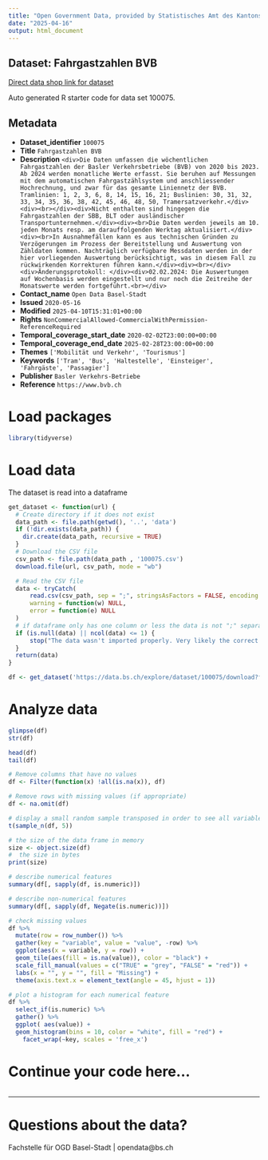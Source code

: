 ```yaml
---
title: "Open Government Data, provided by Statistisches Amt des Kantons Basel-Stadt - Fachstelle OGD"
date: "2025-04-16"
output: html_document
---
```


## Dataset: Fahrgastzahlen BVB

[Direct data shop link for dataset](https://data.bs.ch/explore/dataset/100075)

Auto generated R starter code for data set 100075.

## Metadata

- **Dataset_identifier** `100075`
- **Title** `Fahrgastzahlen BVB`
- **Description** `<div>Die Daten umfassen die wöchentlichen Fahrgastzahlen der Basler Verkehrsbetriebe (BVB) von 2020 bis 2023. Ab 2024 werden monatliche Werte erfasst. Sie beruhen auf Messungen mit dem automatischen Fahrgastzählsystem und anschliessender Hochrechnung, und zwar für das gesamte Liniennetz der BVB. Tramlinien: 1, 2, 3, 6, 8, 14, 15, 16, 21; Buslinien: 30, 31, 32, 33, 34, 35, 36, 38, 42, 45, 46, 48, 50, Tramersatzverkehr.</div><div><br></div><div>Nicht enthalten sind hingegen die Fahrgastzahlen der SBB, BLT oder ausländischer Transportunternehmen.</div><div><br>Die Daten werden jeweils am 10. jeden Monats resp. am darauffolgenden Werktag aktualisiert.</div><div><br>In Ausnahmefällen kann es aus technischen Gründen zu Verzögerungen im Prozess der Bereitstellung und Auswertung von Zähldaten kommen. Nachträglich verfügbare Messdaten werden in der hier vorliegenden Auswertung berücksichtigt, was in diesem Fall zu rückwirkenden Korrekturen führen kann.</div><div><br></div><div>Änderungsprotokoll: </div><div>02.02.2024: Die Auswertungen auf Wochenbasis werden eingestellt und nur noch die Zeitreihe der Monatswerte werden fortgeführt.<br></div>`
- **Contact_name** `Open Data Basel-Stadt`
- **Issued** `2020-05-16`
- **Modified** `2025-04-10T15:31:01+00:00`
- **Rights** `NonCommercialAllowed-CommercialWithPermission-ReferenceRequired`
- **Temporal_coverage_start_date** `2020-02-02T23:00:00+00:00`
- **Temporal_coverage_end_date** `2025-02-28T23:00:00+00:00`
- **Themes** `['Mobilität und Verkehr', 'Tourismus']`
- **Keywords** `['Tram', 'Bus', 'Haltestelle', 'Einsteiger', 'Fahrgäste', 'Passagier']`
- **Publisher** `Basler Verkehrs-Betriebe`
- **Reference** `https://www.bvb.ch`


# Load packages

```r

library(tidyverse)
```

# Load data

The dataset is read into a dataframe

```r
get_dataset <- function(url) {
  # Create directory if it does not exist
  data_path <- file.path(getwd(), '..', 'data')
  if (!dir.exists(data_path)) {
    dir.create(data_path, recursive = TRUE)
  }
  # Download the CSV file
  csv_path <- file.path(data_path , '100075.csv')
  download.file(url, csv_path, mode = "wb")

  # Read the CSV file
  data <- tryCatch(
      read.csv(csv_path, sep = ";", stringsAsFactors = FALSE, encoding = "UTF-8"),
      warning = function(w) NULL,
      error = function(e) NULL
  )
  # if dataframe only has one column or less the data is not ";" separated
  if (is.null(data) || ncol(data) <= 1) {
      stop("The data wasn't imported properly. Very likely the correct separator couldn't be found.\nPlease check the dataset manually and adjust the code.")
  }
  return(data)
}
```

```r

df <- get_dataset('https://data.bs.ch/explore/dataset/100075/download?format=csv&timezone=Europe%2FZurich')

```

# Analyze data

```r

glimpse(df)
str(df)

head(df)
tail(df)

```

```r
# Remove columns that have no values
df <- Filter(function(x) !all(is.na(x)), df)

# Remove rows with missing values (if appropriate)
df <- na.omit(df)
```

```r
# display a small random sample transposed in order to see all variables
t(sample_n(df, 5))
```

```r
# the size of the data frame in memory
size <- object.size(df)
#  the size in bytes
print(size)
```

```r
# describe numerical features
summary(df[, sapply(df, is.numeric)])
```

```r
# describe non-numerical features
summary(df[, sapply(df, Negate(is.numeric))])
```

```r
# check missing values
df %>%
  mutate(row = row_number()) %>%
  gather(key = "variable", value = "value", -row) %>%
  ggplot(aes(x = variable, y = row)) +
  geom_tile(aes(fill = is.na(value)), color = "black") +
  scale_fill_manual(values = c("TRUE" = "grey", "FALSE" = "red")) +
  labs(x = "", y = "", fill = "Missing") +
  theme(axis.text.x = element_text(angle = 45, hjust = 1))
```

```r
# plot a histogram for each numerical feature
df %>%
  select_if(is.numeric) %>%
  gather() %>%
  ggplot( aes(value)) +
  geom_histogram(bins = 10, color = "white", fill = "red") +
    facet_wrap(~key, scales = 'free_x')
```

# Continue your code here...

```r

```
------------------------------------------------------------------------

# Questions about the data?

Fachstelle für OGD Basel-Stadt | opendata@bs.ch
